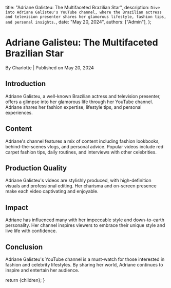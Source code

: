
  title: "Adriane Galisteu: The Multifaceted Brazilian Star",
  description: `Dive into Adriane Galisteu's YouTube channel, where the Brazilian actress and television presenter shares her glamorous lifestyle, fashion tips, and personal insights.`,
  date: "May 20, 2024",
  authors: ["Admin"],
};

<h1>Adriane Galisteu: The Multifaceted Brazilian Star</h1>
<div className="text-sm text-gray-500 dark:text-gray-400">
  By Charlotte | Published on May 20, 2024
</div>

<section id="introduction">
  <h2>Introduction</h2>
  <span>
    Adriane Galisteu, a well-known Brazilian actress and television presenter,
    offers a glimpse into her glamorous life through her YouTube channel.
    Adriane shares her fashion expertise, lifestyle tips, and personal
    experiences.
  </span>
</section>

<section id="content">
  <h2>Content</h2>
  <span>
    Adriane's channel features a mix of content including fashion lookbooks,
    behind-the-scenes vlogs, and personal advice. Popular videos include red
    carpet fashion tips, daily routines, and interviews with other celebrities.
  </span>
</section>

<section id="production-quality">
  <h2>Production Quality</h2>
  <span>
    Adriane Galisteu's videos are stylishly produced, with high-definition
    visuals and professional editing. Her charisma and on-screen presence make
    each video captivating and enjoyable.
  </span>
</section>

<section id="impact">
  <h2>Impact</h2>
  <span>
    Adriane has influenced many with her impeccable style and down-to-earth
    personality. Her channel inspires viewers to embrace their unique style and
    live life with confidence.
  </span>
</section>

<section id="conclusion">
  <h2>Conclusion</h2>
  <span>
    Adriane Galisteu's YouTube channel is a must-watch for those interested in
    fashion and celebrity lifestyles. By sharing her world, Adriane continues to
    inspire and entertain her audience.
  </span>
</section>

  return <MdxLayout>{children}</MdxLayout>;
}
